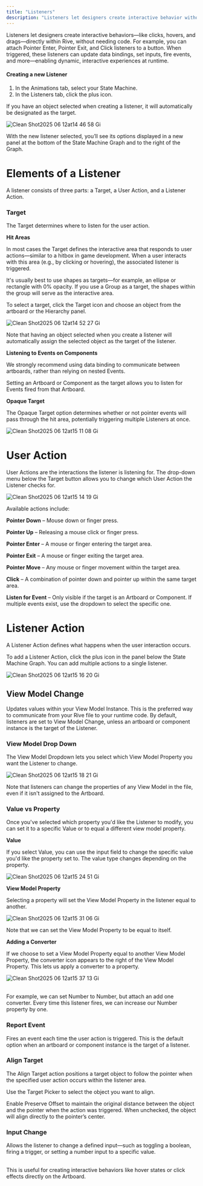 ```yaml
---
title: "Listeners"
description: "Listeners let designers create interactive behavior without the use of code."
---
```



Listeners let designers create interactive behaviors—like clicks, hovers, and drags—directly within Rive, without needing code. For example, you can attach Pointer Enter, Pointer Exit, and Click listeners to a button. When triggered, these listeners can update data bindings, set inputs, fire events, and more—enabling dynamic, interactive experiences at runtime.

#### Creating a new Listener

1. In the Animations tab, select your State Machine.
2. In the Listeners tab, click the plus icon.

<Info>
  If you have an object selected when creating a listener, it will automatically be designated as the target.
</Info>

![Clean Shot2025 06 12at14 46 58 Gi](/images/CleanShot2025-06-12at14.46.58.gif)

With the new listener selected, you’ll see its options displayed in a new panel at the bottom of the State Machine Graph and to the right of the Graph.

# Elements of a Listener

A listener consists of three parts: a Target, a User Action, and a Listener Action.

### Target

The Target determines where to listen for the user action.

**Hit Areas**

In most cases the Target defines the interactive area that responds to user actions—similar to a hitbox in game development. When a user interacts with this area (e.g., by clicking or hovering), the associated listener is triggered.

It's usually best to use shapes as targets—for example, an ellipse or rectangle with 0% opacity. If you use a Group as a target, the shapes within the group will serve as the interactive area.

To select a target, click the Target icon and choose an object from the artboard or the Hierarchy panel.

![Clean Shot2025 06 12at14 52 27 Gi](/images/CleanShot2025-06-12at14.52.27.gif)

Note that having an object selected when you create a listener will automatically assign the selected object as the target of the listener.

**Listening to Events on Components**

<Info>
  We strongly recommend using data binding to communicate between artboards, rather than relying on nested Events.
</Info>

Setting an Artboard or Component as the target allows you to listen for Events fired from that Artboard.

**Opaque Target**

The Opaque Target option determines whether or not pointer events will pass through the hit area, potentially triggering multiple Listeners at once.

![Clean Shot2025 06 12at15 11 08 Gi](/images/CleanShot2025-06-12at15.11.08.gif)

# User Action

User Actions are the interactions the listener is listening for. The drop-down menu below the Target button allows you to change which User Action the Listener checks for.

![Clean Shot2025 06 12at15 14 19 Gi](/images/CleanShot2025-06-12at15.14.19.gif)

Available actions include:

**Pointer Down** – Mouse down or finger press.

**Pointer Up** – Releasing a mouse click or finger press.

**Pointer Enter** – A mouse or finger entering the target area.

**Pointer Exit** – A mouse or finger exiting the target area.

**Pointer Move** – Any mouse or finger movement within the target area.

**Click** – A combination of pointer down and pointer up within the same target area.

**Listen for Event** – Only visible if the target is an Artboard or Component. If multiple events exist, use the dropdown to select the specific one.

# Listener Action

A Listener Action defines what happens when the user interaction occurs.

To add a Listener Action, click the plus icon in the panel below the State Machine Graph. You can add multiple actions to a single listener.

![Clean Shot2025 06 12at15 16 20 Gi](/images/CleanShot2025-06-12at15.16.20.gif)

## **View Model Change**

Updates values within your View Model Instance. This is the preferred way to communicate from your Rive file to your runtime code. By default, listeners are set to View Model Change, unless an artboard or component instance is the target of the Listener.

### **View Model Drop Down**

The View Model Dropdown lets you select which View Model Property you want the Listener to change.

![Clean Shot2025 06 12at15 18 21 Gi](/images/CleanShot2025-06-12at15.18.21.gif)

Note that listeners can change the properties of any View Model in the file, even if it isn't assigned to the Artboard.

### **Value vs Property**

Once you've selected which property you'd like the Listener to modify, you can set it to a specific Value or to equal a different view model property.

**Value**

If you select Value, you can use the input field to change the specific value you'd like the property set to. The value type changes depending on the property.

![Clean Shot2025 06 12at15 24 51 Gi](/images/CleanShot2025-06-12at15.24.51.gif)

**View Model Property**

Selecting a property will set the View Model Property in the listener equal to another.

![Clean Shot2025 06 12at15 31 06 Gi](/images/CleanShot2025-06-12at15.31.06.gif)

Note that we can set the View Model Property to be equal to itself.

**Adding a Converter**

If we choose to set a View Model Property equal to another View Model Property, the converter icon appears to the right of the View Model Property. This lets us apply a converter to a property.

![Clean Shot2025 06 12at15 37 13 Gi](/images/CleanShot2025-06-12at15.37.13.gif)

\
For example, we can set Number to Number, but attach an add one converter. Every time this listener fires, we can increase our Number property by one.

### **Report Event**

Fires an event each time the user action is triggered. This is the default option when an artboard or component instance is the target of a listener.

### **Align Target**

The Align Target action positions a target object to follow the pointer when the specified user action occurs within the listener area.

Use the Target Picker to select the object you want to align.

Enable Preserve Offset to maintain the original distance between the object and the pointer when the action was triggered. When unchecked, the object will align directly to the pointer’s center.

<YouTube id="ISt4z1t7BJQ" />

### **Input Change**

Allows the listener to change a defined input—such as toggling a boolean, firing a trigger, or setting a number input to a specific value.

\
This is useful for creating interactive behaviors like hover states or click effects directly on the Artboard.